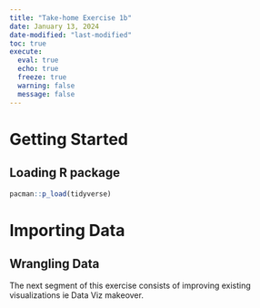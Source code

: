 ```yaml
---
title: "Take-home Exercise 1b"
date: January 13, 2024
date-modified: "last-modified"
toc: true
execute: 
  eval: true
  echo: true
  freeze: true
  warning: false
  message: false
---
```


# Getting Started

## Loading R package

```r
pacman::p_load(tidyverse)
```

# Importing Data

## Wrangling Data

The next segment of this exercise consists of improving existing visualizations ie Data Viz makeover.

